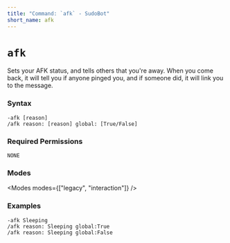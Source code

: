 ```yaml
---
title: "Command: `afk` - SudoBot"
short_name: afk
---
```



# `afk`

Sets your AFK status, and tells others that you're away.
When you come back, it will tell you if anyone pinged you, and if someone did, it will link you to the message.

### Syntax

```
-afk [reason]
/afk reason: [reason] global: [True/False]
```

### Required Permissions

`NONE`

### Modes

<Modes modes={["legacy", "interaction"]} />

### Examples

```
-afk Sleeping
/afk reason: Sleeping global:True
/afk reason: Sleeping global:False
```
